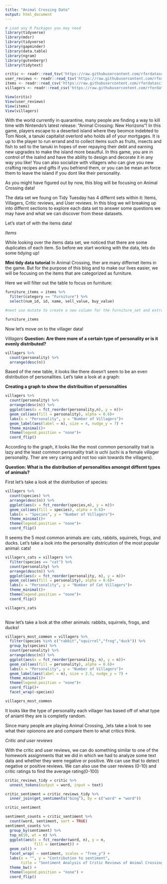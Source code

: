 ```yaml
---
title: "Animal Crossing Data"
output: html_document
---
```


```r
# Load any R Packages you may need
library(tidyverse)
library(mdsr)
library(tidyverse)
library(gapminder)
library(data.table)
library(ngram)
library(gutenbergr)
library(tidytext)
```

```r
critic <- readr::read_tsv('https://raw.githubusercontent.com/rfordatascience/tidytuesday/master/data/2020/2020-05-05/critic.tsv')
user_reviews <- readr::read_tsv('https://raw.githubusercontent.com/rfordatascience/tidytuesday/master/data/2020/2020-05-05/user_reviews.tsv')
items <- readr::read_csv('https://raw.githubusercontent.com/rfordatascience/tidytuesday/master/data/2020/2020-05-05/items.csv')
villagers <- readr::read_csv('https://raw.githubusercontent.com/rfordatascience/tidytuesday/master/data/2020/2020-05-05/villagers.csv')
```

```r
View(critic)
View(user_reviews)
View(items)
View(villagers)
```

With the world currently in quarantine, many people are finding a way to kill time with Nintendo's latest release: "Animal Crossing: New Horizons"!
In this game, players escape to a deserted island where they beomce indebted to Tom Nook, a tanuki capitalist overlord who holds all of your mortgages. It is up to the player to run errand and to collect items such as fruits, insects and fish to sell to the tanuki in hopes of ever repaying their debt and earning new upgrades to make the island more beautful. In this game, you are in control of the isalnd and have the ability to design and decorate it in any way you like! You can also socialize with villagers who can give you new crafting recipes and gifts if you befriend them, or you can be mean an force them to leave the island if you dont like their personality.

As you might have figured out by now, this blog will be focusing on Animal Crossing data!

The data set we foung on Tidy Tuesday has 4 differnt sets within it: Items, Villagers, Critic reviews, and User reviews. In this blog we wil breaking up into differnt sections to explore each data set to answer some questions we may have and what we can discover from these datasets.

Let's start of with the items data!

*Items*

While looking over the items data set, we noticed that there are some duplicates of each item. So before we start working with the data, lets do some tidying up!

**Mini tidy data tutorial**
In Animal Crossing, ther are many differnet items in the game. But for the purpose of this blog and to make our lives easier, we will be focusing on the items that are categorized as furniture. 

Here we will filter out the table to focus on furniture:
```r
furniture_items = items %>%
  filter(category == "Furniture") %>%
  select(num_id, id, name, sell_value, buy_value)

#next use mutate to create a new column for the furniture_set and extract it from the part of the id before the - (use regex)

furniture_items
```

Now let's move on to the villager data!

*Villagers*
**Question: Are there more of a certain type of personality or is it evenly distributed?**
```r

villagers %>% 
  count(personality) %>% 
  arrange(desc(n))

```

Based of the new table, it looks like there doesn't seem to be an even distribution of personalities. Let's take a look at a graph:

**Creating a graph to show the distribuition of personalities**
```r
villagers %>% 
  count(personality) %>% 
  arrange(desc(n)) %>% 
  ggplot(aes(x = fct_reorder(personality,n), y = n))+
  geom_col(aes(fill = personality), alpha = 0.6)+
  labs(x = "Personality", y = "Number of Villagers")+
  geom_label(aes(label = n), size = 4, nudge_y = 7) +
  theme_minimal()+
  theme(legend.position = "none")+
  coord_flip()
```

According to the graph, it looks like the most common personality trait is lazy and the least common personality trait is uchi (uchi is a female villager personality. Ther are very caring and not too vain towards the villagers).

**Question: What is the distribution of personalities amongst differnt types of animals?**

First let's take a look at the distribution of species:
```r
villagers %>% 
  count(species) %>% 
  arrange(desc(n)) %>% 
  ggplot(aes(x = fct_reorder(species,n), y = n))+
  geom_col(aes(fill = species), alpha = 0.6)+
  labs(x = "Species", y = "Number of Villagers")+
  theme_minimal()+
  theme(legend.position = "none")+
  coord_flip()

```

It seems the 5 most common animals are: cats, rabbits, squirrels, frogs, and ducks.
Let's take a look into the personality districution of the most popular animal: cats!

```r
villagers_cats = villagers %>% 
  filter(species == "cat") %>% 
  count(personality) %>% 
  arrange(desc(n)) %>% 
  ggplot(aes(x = fct_reorder(personality, n), y = n))+
  geom_col(aes(fill = personality), alpha = 0.6)+
  labs(x = "Personality", y = "Number of Cat Villagers")+
  theme_minimal()+
  theme(legend.position = "none")+
  coord_flip()

villagers_cats
  
```

Now let's take a look at the other animals: rabbits, squirrels, frogs, and ducks!
```r
villagers_most_common = villagers %>% 
  filter(species %in% c("rabbit","squirrel","frog","duck")) %>% 
  group_by(species) %>% 
  count(personality) %>% 
  arrange(desc(n)) %>% 
  ggplot(aes(x = fct_reorder(personality, n), y = n))+
  geom_col(aes(fill = personality), alpha = 0.6)+
  labs(x = "Personality", y = "Number of Villagers")+
  geom_label(aes(label = n), size = 2.5, nudge_y = 7) +
  theme_minimal()+
  theme(legend.position = "none")+
  coord_flip()+
  facet_wrap(~species)

villagers_most_common
```

It looks like the type of personality each villager has based off of what type of aniaml they are is completly random.


Since many people are playing Animal Crossing, ,lets take a look to see what their opionons are and compare them to what critics think.

*Critic and user reviews*

With the critic and user reviews, we can do something similar to one of the homework assignments that we did in which we had to analyze some text data and whether they were negative or positive. We can use that to detect negative or positive reviews. 
We can also use the user reviews (0-10) and critic ratings to find the average rating(0-100)

```r
critic_reviews_tidy = critic %>%
  unnest_tokens(output = word, input = text)

critic_sentiment = critic_reviews_tidy %>%
  inner_join(get_sentiments("bing"), by = c("word" = "word"))

critic_sentiment

sentiment_counts = critic_sentiment %>%
  count(word, sentiment, sort = TRUE)
sentiment_counts %>%
  group_by(sentiment) %>%
  top_n(10, wt = n) %>%
  ggplot(aes(x = fct_reorder(word, n), y = n, 
             fill = sentiment)) + 
  geom_col() + 
  facet_wrap( ~ sentiment, scales = "free_y") + 
  labs(x = "", y = "Contribution to sentiment", 
       title = "Sentiment Analysis of Critic Reviews of Animal Crossing") +
  theme_bw() + 
  theme(legend.position = "none") +
  coord_flip()
```

